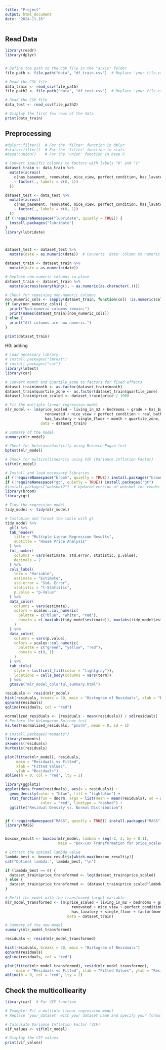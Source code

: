 ```yaml
---
title: "Project"
output: html_document
date: "2024-11-16"
---
```


## Read Data

```r
library(readr)
library(dplyr)


# Define the path to the CSV file in the "arxiv" folder
file_path <- file.path("data", "df_train.csv")  # Replace 'your_file.csv' with the actual file name

# Read the CSV file
data_train <- read_csv(file_path)
file_path2 <- file.path("data", "df_test.csv")  # Replace 'your_file.csv' with the actual file name

# Read the CSV file
data_test <- read_csv(file_path2)

# Display the first few rows of the data
print(data_train)
```

## Preprocessing

```r

#dplyr::filter()  # For the 'filter' function in dplyr
#stats::filter()  # For the 'filter' function in stats
#base::union()    # For the 'union' function in base R

# Convert specific columns to factors with labels "0" and "1"
dataset_train <- data_train %>%
  mutate(across(
    c(has_basement, renovated, nice_view, perfect_condition, has_lavatory, single_floor),
    ~ factor(., labels = c(0, 1))
  ))

dataset_test <- data_test %>%
  mutate(across(
    c(has_basement, renovated, nice_view, perfect_condition, has_lavatory, single_floor),
    ~ factor(., labels = c(0, 1))
  ))
if (!requireNamespace("lubridate", quietly = TRUE)) {
  install.packages("lubridate")
}
library(lubridate)



dataset_test <- dataset_test %>%
  mutate(date = as.numeric(date))  # Converts 'date' column to numeric (days since 1970-01-01)

dataset_train <- dataset_train %>%
  mutate(date = as.numeric(date)) 
```

```r

# Replace non-numeric columns in-place
dataset_train <- dataset_train %>%
  mutate(across(everything(), ~ as.numeric(as.character(.))))

# Check for remaining non-numeric columns
non_numeric_cols <- sapply(dataset_train, function(col) !is.numeric(col))
if (any(non_numeric_cols)) {
  print("Non-numeric columns remain:")
  print(names(dataset_train)[non_numeric_cols])
} else {
  print("All columns are now numeric.")
}

print(dataset_train)
```

H0: adding

```r
# Load necessary library
# install.packages("lmtest")
# install.packages("car")
library(lmtest)
library(car)

# Convert month and quartile_zone to factors for fixed effects
dataset_train$month <- as.factor(dataset_train$month)
dataset_train$quartile_zone <- as.factor(dataset_train$quartile_zone)
dataset_train$price_scaled <- dataset_train$price / 1000

# Fit the multiple linear regression model
mlr_model <- lm(price_scaled ~ living_in_m2 + bedrooms + grade + has_basement +
                  renovated + nice_view + perfect_condition + real_bathrooms +
                  has_lavatory + single_floor + month + quartile_zone,
                data = dataset_train)

# Summary of the model
summary(mlr_model)

# Check for heteroscedasticity using Breusch-Pagan test
bptest(mlr_model)

# Check for multicollinearity using VIF (Variance Inflation Factor)
vif(mlr_model)
```
```r
# Install and load necessary libraries
if (!requireNamespace("broom", quietly = TRUE)) install.packages("broom")
if (!requireNamespace("gt", quietly = TRUE)) install.packages("gt")
#install.packages("webshot2")  # Updated version of webshot for rendering images
library(broom)
library(gt)

# Tidy the regression model
tidy_model <- tidy(mlr_model)

# Customize and format the table with gt
tidy_model %>%
  gt() %>%
  tab_header(
    title = "Multiple Linear Regression Results",
    subtitle = "House Price Analysis"
  ) %>%
  fmt_number(
    columns = vars(estimate, std.error, statistic, p.value),
    decimals = 2
  ) %>%
  cols_label(
    term = "Variable",
    estimate = "Estimate",
    std.error = "Std. Error",
    statistic = "t-Statistic",
    p.value = "p-Value"
  ) %>%
  data_color(
    columns = vars(estimate),
    colors = scales::col_numeric(
      palette = c("blue", "white", "red"),
      domain = c(-max(abs(tidy_model$estimate)), max(abs(tidy_model$estimate)))
    )
  ) %>%
  data_color(
    columns = vars(p.value),
    colors = scales::col_numeric(
      palette = c("green", "yellow", "red"),
      domain = c(0, 1)
    )
  ) %>%
  tab_style(
    style = list(cell_fill(color = "lightgray")),
    locations = cells_body(columns = vars(term))
  ) %>%
  gtsave("mlr_model_colorful_summary.html")

```

```r
residuals <- resid(mlr_model)
hist(residuals, breaks = 30, main = "Histogram of Residuals", xlab = "Residuals")
qqnorm(residuals)
qqline(residuals, col = "red")

normalized_residuals <- (residuals - mean(residuals)) / sd(residuals)
# Perform the Kolmogorov-Smirnov test
ks.test(normalized_residuals, "pnorm", mean = 0, sd = 1)

# install.packages("moments")
library(moments)
skewness(residuals)
kurtosis(residuals)

plot(fitted(mlr_model), residuals,
     main = "Residuals vs Fitted",
     xlab = "Fitted Values",
     ylab = "Residuals")
abline(h = 0, col = "red", lty = 2)

library(ggplot2)
ggplot(data.frame(residuals), aes(x = residuals)) +
  geom_density(color = "blue", fill = "lightblue") +
  stat_function(fun = dnorm, args = list(mean = mean(residuals), sd = sd(residuals)), 
                color = "red", linetype = "dashed") +
  ggtitle("Residual Density vs. Normal Distribution")


if (!requireNamespace("MASS", quietly = TRUE)) install.packages("MASS")
library(MASS)



```

```r
boxcox_result <- boxcox(mlr_model, lambda = seq(-2, 2, by = 0.1), 
                        main = "Box-Cox Transformation for price_scaled")

# Extract the optimal lambda value
lambda_best <- boxcox_result$x[which.max(boxcox_result$y)]
cat("Optimal lambda:", lambda_best, "\n")

if (lambda_best == 0) {
  dataset_train$price_transformed <- log(dataset_train$price_scaled)
} else {
  dataset_train$price_transformed <- (dataset_train$price_scaled^lambda_best - 1) / lambda_best
}

# Refit the model with the transformed target variable
mlr_model_transformed <- lm(price_scaled ~ living_in_m2 + bedrooms + grade + has_basement +
                              renovated + nice_view + perfect_condition + real_bathrooms +
                              has_lavatory + single_floor + factor(month) + factor(quartile_zone),
                            data = dataset_train)

# Summary of the new model
summary(mlr_model_transformed)

residuals <- resid(mlr_model_transformed)

hist(residuals, breaks = 30, main = "Histogram of Residuals")
qqnorm(residuals)
qqline(residuals, col = "red")

plot(fitted(mlr_model_transformed), resid(mlr_model_transformed),
     main = "Residuals vs Fitted", xlab = "Fitted Values", ylab = "Residuals")
abline(h = 0, col = "red", lty = 2)
```

## Check the multicolliearity

```r
library(car)  # For VIF function

# Example: Fit a multiple linear regression model
# Replace 'your_dataset' with your dataset name and specify your formula

# Calculate Variance Inflation Factor (VIF)
vif_values <- vif(mlr_model)

# Display the VIF values
print(vif_values)
```
